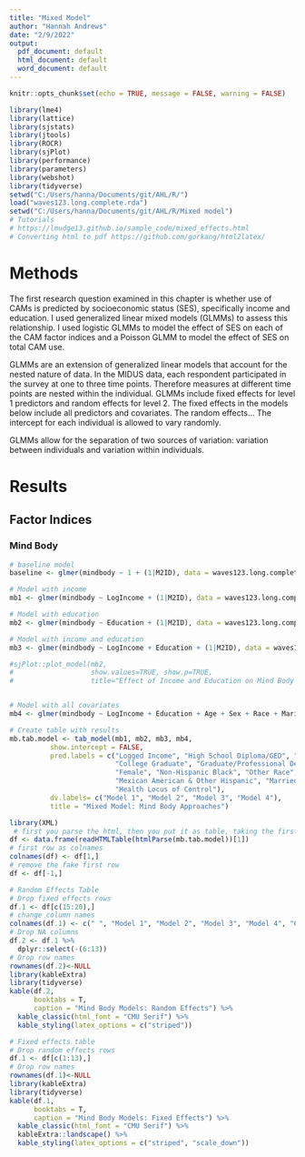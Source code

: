 ```yaml
---
title: "Mixed Model"
author: "Hannah Andrews"
date: "2/9/2022"
output:
  pdf_document: default
  html_document: default
  word_document: default
---
```


```r
knitr::opts_chunk$set(echo = TRUE, message = FALSE, warning = FALSE)
```
```r
library(lme4)
library(lattice)
library(sjstats)
library(jtools)
library(ROCR)
library(sjPlot)
library(performance)
library(parameters)
library(webshot)
library(tidyverse)
setwd("C:/Users/hanna/Documents/git/AHL/R/")
load("waves123.long.complete.rda")
setwd("C:/Users/hanna/Documents/git/AHL/R/Mixed model")
# Tutorials
# https://lmudge13.github.io/sample_code/mixed_effects.html
# Converting html to pdf https://github.com/gorkang/html2latex/
```
# Methods

The first research question examined in this chapter is whether use of CAMs is predicted by socioeconomic status (SES), specifically income and education. I used generalized linear mixed models (GLMMs) to assess this relationship. I used logistic GLMMs to model the effect of SES on each of the CAM factor indices and a Poisson GLMM to model the effect of SES on total CAM use. 

GLMMs are an extension of generalized linear models that account for the nested nature of data. In the MIDUS data, each respondent participated in the survey at one to three time points. Therefore measures at different time points are nested within the individual. GLMMs include fixed effects for level 1 predictors and random effects for level 2. The fixed effects in the models below include all predictors and covariates. The random effects... The intercept for each individual is allowed to vary randomly. 

GLMMs allow for the separation of two sources of variation: variation between individuals and variation within individuals. 

# Results

## Factor Indices 

### Mind Body 

```r
# baseline model 
baseline <- glmer(mindbody ~ 1 + (1|M2ID), data = waves123.long.complete, family = binomial, nAGQ = 0)

# Model with income
mb1 <- glmer(mindbody ~ LogIncome + (1|M2ID), data = waves123.long.complete, family = binomial, nAGQ = 0)

# Model with education
mb2 <- glmer(mindbody ~ Education + (1|M2ID), data = waves123.long.complete, family = binomial, nAGQ = 0)

# Model with income and education
mb3 <- glmer(mindbody ~ LogIncome + Education + (1|M2ID), data = waves123.long.complete, family = binomial, nAGQ = 0)

#sjPlot::plot_model(mb2, 
#                   show.values=TRUE, show.p=TRUE,
#                   title="Effect of Income and Education on Mind Body Medicine Use")


# Model with all covariates
mb4 <- glmer(mindbody ~ LogIncome + Education + Age + Sex + Race + Marital + HlthInsurance + HLSelf + (1|M2ID), data = waves123.long.complete, family = binomial, nAGQ = 0)

# Create table with results
mb.tab.model <- tab_model(mb1, mb2, mb3, mb4,
          show.intercept = FALSE,
          pred.labels = c("Logged Income", "High School Diploma/GED", "Some College/AA", 
                          "College Graduate", "Graduate/Professional Degree", "Age", 
                          "Female", "Non-Hispanic Black", "Other Race", 
                          "Mexican American & Other Hispanic", "Married", "Insured",
                          "Health Locus of Control"),
          dv.labels= c("Model 1", "Model 2", "Model 3", "Model 4"),
          title = "Mixed Model: Mind Body Approaches")

library(XML)
 # first you parse the html, then you put it as table, taking the first
df <- data.frame(readHTMLTable(htmlParse(mb.tab.model))[1])
# first row as colnames
colnames(df) <- df[1,]
# remove the fake first row
df <- df[-1,]

# Random Effects Table 
# Drop fixed effects rows
df.1 <- df[c(15:20),]
# change column names
colnames(df.1) <- c(" ", "Model 1", "Model 2", "Model 3", "Model 4", "6", "7", "8", "9")
# Drop NA columns 
df.2 <- df.1 %>% 
  dplyr::select(-(6:13))
# Drop row names
rownames(df.2)<-NULL
library(kableExtra)
library(tidyverse)
kable(df.2,
      booktabs = T,
      caption = "Mind Body Models: Random Effects") %>%
  kable_classic(html_font = "CMU Serif") %>% 
  kable_styling(latex_options = c("striped"))

# Fixed effects table
# Drop random effects rows
df.1 <- df[c(1:13),]
# Drop row names
rownames(df.1)<-NULL
library(kableExtra)
library(tidyverse)
kable(df.1,
      booktabs = T,
      caption = "Mind Body Models: Fixed Effects") %>%
  kable_classic(html_font = "CMU Serif") %>% 
  kableExtra::landscape() %>% 
  kable_styling(latex_options = c("striped", "scale_down"))
```